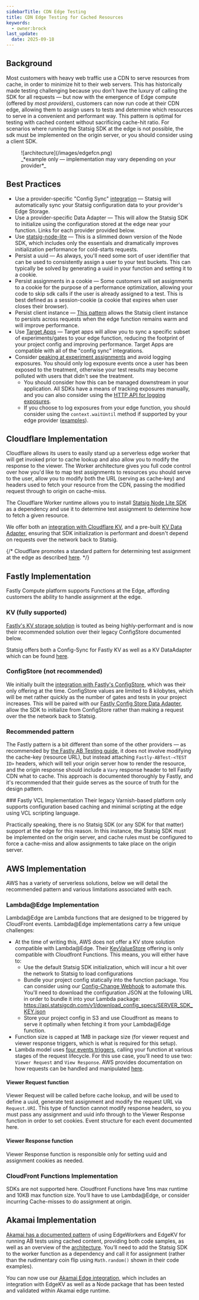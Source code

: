 ```yaml
---
sidebarTitle: CDN Edge Testing
title: CDN Edge Testing for Cached Resources
keywords:
  - owner:brock
last_update:
  date: 2025-09-18
---
```


## Background
Most customers with heavy web traffic use a CDN to serve resources from cache, in order to minimize hit to their web servers. This has historically made testing challenging because you don’t have the luxury of calling the SDK for all requests — but now with the emergence of Edge compute (offered by *most providers*), customers can now run code at their CDN edge, allowing them to assign users to tests and determine which resources to serve in a convenient and performant way.
This pattern is optimal for testing with cached content without sacrificing cache-hit ratio. For scenarios where running the Statsig SDK at the edge is not possible, the sdk must be implemented on the origin server, or you should consider using a client SDK.

<figure>
![architecture](/images/edgefcn.png)
<figcaption>_*example only — implementation may vary depending on your provider*_</figcaption>
</figure>

## Best Practices

- Use a provider-specific "Config Sync" [integration](https://console.statsig.com/integrations) — Statsig will automatically sync your Statsig configuration data to your provider's Edge Storage.
- Use a provider-specific Data Adapter — This will allow the Statsig SDK to initialize using the configuration stored at the edge near your function. Links for each provider provided below.
- Use [statsig-node-lite](https://www.npmjs.com/package/statsig-node-lite) — This is a slimmed down version of the Node SDK, which includes only the essentials and dramatically improves initialization performance for cold-starts requests.
- Persist a uuid — As always, you'll need some sort of user identifier that can be used to consistently assign a user to your test buckets. This can typically be solved by generating a uuid in your function and setting it to a cookie. 
- Persist assignments in a cookie — Some customers will set assignments to a cookie for the purpose of a performance optimization, allowing your code to skip sdk calls if the user is already assigned to a test. This is best defined as a session-cookie (a cookie that expires when user closes their browser).
- Persist client instance — [This pattern](/guides/serverless#usage) allows the Statsig client instance to persists across requests when the edge function remains warm and will improve performance.
- Use [Target Apps](/sdk-keys/target-apps) — Target apps will allow you to sync a specific subset of experiments/gates to your edge function, reducing the footprint of your project config and improving performance. Target Apps are compatible with all of the "config sync" integrations.   
- Consider [peaking at experiment assignments](https://github.com/statsig-io/node-js-lite-server-sdk/blob/d88aab788a16d0d38adf851e67c21bb846f12d24/src/index.ts#L191) and avoid logging exposures. You should only log exposure events once a user has been exposed to the treatment, otherwise your test results may become polluted with users that didn't see the treatment.
    - You should consider how this can be managed downstream in your application. All SDKs have a means of tracking exposures manually, and you can also consider using the [HTTP API for logging exposures](/http-api#log-exposure-event).
    - If you choose to log exposures from your edge function, you should consider using the `context.waitUntil` method if supported by your edge provider ([examples](/server/nodejsServerSDK#environment-specific-setup)).

## Cloudflare Implementation

Cloudflare allows its users to easily stand up a serverless edge worker that will get invoked prior to cache lookup and also allow you to modify the response to the viewer. The Worker architecture gives you full code control over how you'd like to map test assignments to resources you should serve to the user, allow you to modify both the URL (serving as cache-key) and headers used to fetch your resource from the CDN, passing the modified request through to origin on cache-miss.

The Cloudflare Worker runtime allows you to install [Statsig Node Lite SDK](https://github.com/statsig-io/node-js-lite-server-sdk) as a dependency and use it to determine test assignment to determine how to fetch a given resource. 

We offer both an [integration with Cloudflare KV](/integrations/cloudflare), and a pre-built [KV Data Adapter](https://github.com/statsig-io/cloudflare-data-adapter-node/tree/master), ensuring that SDK initialization is performant and doesn't depend on requests over the network back to Statsig.

{/* Cloudflare promotes a standard pattern for determining test assignment at the edge as described [here](https://developers.cloudflare.com/pages/functions/examples/ab-testing/).  */}

## Fastly Implementation

Fastly Compute platform supports Functions at the Edge, affording customers the ability to handle assignment at the edge. 

### KV (fully supported)
[Fastly's KV storage solution](https://www.fastly.com/blog/be-among-the-first-to-try-the-greatest-kv-store-ever-made) is touted as being highly-performant and is now their recommended solution over their legacy ConfigStore documented below.

Statsig offers both a Config-Sync for Fastly KV as well as a KV DataAdapter which can be found [here](/integrations/fastly).

### ConfigStore (not recommended)
We initially built the [integration with Fastly's ConfigStore](/integrations/fastly), which was their only offering at the time. ConfigStore values are limited to 8 kilobytes, which will be met rather quickly as the number of gates and tests in your project increases.  This will be paired with our [Fastly Config Store Data Adapter](https://www.npmjs.com/package/statsig-node-fastly), allow the SDK to initialize from ConfigStore rather than making a request over the the network back to Statsig.

### Recommended pattern
The Fastly pattern is a bit different than some of the other providers — as recommended by [the Fastly AB Testing guide](https://www.fastly.com/documentation/solutions/tutorials/ab-testing-edge-compute/#use-the-allocations-on-your-origin-server), it does not involve modifying the cache-key (resource URL), but instead attaching `Fastly-ABTest-<TEST ID>` headers, which will tell your origin server how to render the resource, and the origin response should include a `Vary` response header to tell Fastly CDN  what to cache. This approach is documented thoroughly by Fastly, and it's recommended that their guide serves as the source of truth for the design pattern.

<Info>
### Fastly VCL Implementation
Their legacy Varnish-based platform only supports configuration based caching and minimal scripting at the edge using VCL scripting language. 

Practically speaking, there is no Statsig SDK (or any SDK for that matter) support at the edge for this reason. In this instance, the Statsig SDK must be implemented on the origin server, and cache rules must be configured to force a cache-miss and allow assignments to take place on the origin server.

</Info>

## AWS Implementation

AWS has a variety of serverless solutions, below we will detail the recommended pattern and various limitations associated with each.

### Lambda@Edge Implementation
Lambda@Edge are Lambda functions that are designed to be triggered by CloudFront events. 
Lambda@Edge implementations carry a few unique challenges:
- At the time of writing this, AWS does not offer a KV store solution compatible with Lambda@Edge. Their [KeyValueStore](https://docs.aws.amazon.com/AmazonCloudFront/latest/DeveloperGuide/kvs-with-functions.html) offering is only compatible with Cloudfront Functions. This means, you will either have to: 
    - Use the default Statsig SDK initialization, which will incur a hit over the network to Statsig to load configurations
    - Bundle your project config statically into the function package. You can consider using our [Config-Change Webhook](/integrations/event_webhook#config-change-webhooks) to automate this. You'll need to download the configuration JSON at the following URL in order to bundle it into your Lambda package:  https://api.statsigcdn.com/v1/download_config_specs/SERVER_SDK_KEY.json
    - Store your project config in S3 and use Cloudfront as means to serve it optimally when fetching it from your Lambda@Edge function.
- Function size is capped at 1MB in package size (for viewer request and viewer response triggers, which is what is required for this setup).
- Lambda model uses [four events triggers](https://docs.aws.amazon.com/AmazonCloudFront/latest/DeveloperGuide/lambda-cloudfront-trigger-events.html), calling your function at various stages of the request lifecycle. For this use case, you’ll need to use two: `Viewer Request` and `View Response`. AWS provides documentation on how requests can be handled and manipulated [here](https://docs.aws.amazon.com/AmazonCloudFront/latest/DeveloperGuide/lambda-at-the-edge.html).

#### Viewer Request function
Viewer Request will be called before cache lookup, and will be used to define a uuid, generate test assignment and modify the request URL via `Request.URI`. This type of function cannot modify response headers, so you must pass any assignment and uuid info through to the Viewer Response function in order to set cookies. Event structure for each event documented here. 

#### Viewer Response function
Viewer Response function is responsible only for setting uuid and assignment cookies as needed.

### CloudFront Functions Implementation
SDKs are not supported here. Cloudfront Functions have 1ms max runtime and 10KB max function size. You’ll have to use Lambda@Edge, or consider incurring Cache-misses to do assignment at origin.

## Akamai Implementation
[Akamai has a documented pattern](https://www.akamai.com/blog/developers/better-a-b-testing-with-edgeworkes-edgekv) of using EdgeWorkers and EdgeKV for running AB tests using cached content, providing both code samples, as well as an overview of the [architecture](https://www.akamai.com/solutions/edge/serverless-computing/use-cases). You’ll need to add the Statsig SDK to the worker function as a dependency and call it for assignment (rather than the rudimentary coin flip using `Math.random()` shown in their code examples).

You can now use our [Akamai Edge integration](/integrations/akamai), which includes an integration with EdgeKV as well as a Node package that has been tested and validated within Akamai edge runtime. 

